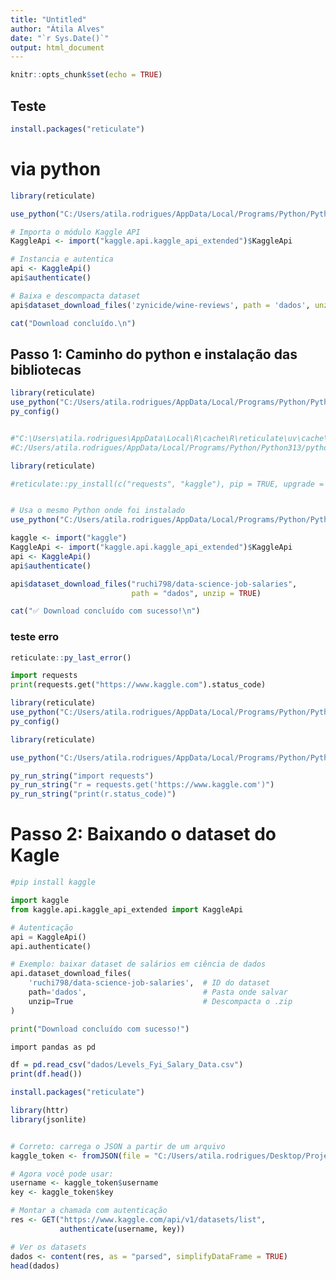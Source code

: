 ---
title: "Untitled"
author: "Átila Alves"
date: "`r Sys.Date()`"
output: html_document
---

```{r setup, include=FALSE}
knitr::opts_chunk$set(echo = TRUE)
```

## Teste

```{r}
install.packages("reticulate")

```
# via python
```{r}
library(reticulate)

use_python("C:/Users/atila.rodrigues/AppData/Local/Programs/Python/Python313/python.exe", required = TRUE)

# Importa o módulo Kaggle API
KaggleApi <- import("kaggle.api.kaggle_api_extended")$KaggleApi

# Instancia e autentica
api <- KaggleApi()
api$authenticate()

# Baixa e descompacta dataset
api$dataset_download_files('zynicide/wine-reviews', path = 'dados', unzip = TRUE)

cat("Download concluído.\n")


```

## Passo 1: Caminho do python e instalação das bibliotecas
```{r}
library(reticulate)
use_python("C:/Users/atila.rodrigues/AppData/Local/Programs/Python/Python313/python.exe", required = TRUE)
py_config()


#"C:\Users\atila.rodrigues\AppData\Local\R\cache\R\reticulate\uv\cache\archive-v0\aDnsKMsE89TYG1_azQjN8\Scripts\python.exe" -m pip install kaggle
#C:/Users/atila.rodrigues/AppData/Local/Programs/Python/Python313/python.exe -m pip install kaggle --upgrade

```

```{r}
library(reticulate)

#reticulate::py_install(c("requests", "kaggle"), pip = TRUE, upgrade = TRUE)


# Usa o mesmo Python onde foi instalado
use_python("C:/Users/atila.rodrigues/AppData/Local/Programs/Python/Python313/python.exe", required = TRUE)

kaggle <- import("kaggle")
KaggleApi <- import("kaggle.api.kaggle_api_extended")$KaggleApi
api <- KaggleApi()
api$authenticate()

api$dataset_download_files("ruchi798/data-science-job-salaries",
                           path = "dados", unzip = TRUE)

cat("✅ Download concluído com sucesso!\n")


```

### teste erro
```{r}
reticulate::py_last_error()

```

```{python}
import requests
print(requests.get("https://www.kaggle.com").status_code)

```

```{r}
library(reticulate)
use_python("C:/Users/atila.rodrigues/AppData/Local/Programs/Python/Python313/python.exe", required = TRUE)
py_config()
```

```{r}
library(reticulate)

use_python("C:/Users/atila.rodrigues/AppData/Local/Programs/Python/Python313/python.exe", required = TRUE)

py_run_string("import requests")
py_run_string("r = requests.get('https://www.kaggle.com')")
py_run_string("print(r.status_code)")

```




# Passo 2: Baixando o dataset do Kagle
```{python}
#pip install kaggle

import kaggle
from kaggle.api.kaggle_api_extended import KaggleApi

# Autenticação
api = KaggleApi()
api.authenticate()

# Exemplo: baixar dataset de salários em ciência de dados
api.dataset_download_files(
    'ruchi798/data-science-job-salaries',  # ID do dataset
    path='dados',                          # Pasta onde salvar
    unzip=True                             # Descompacta o .zip
)

print("Download concluído com sucesso!")

```
```{r}
import pandas as pd

df = pd.read_csv("dados/Levels_Fyi_Salary_Data.csv")
print(df.head())
```








```{r}
install.packages("reticulate")

library(httr)
library(jsonlite)


# Correto: carrega o JSON a partir de um arquivo
kaggle_token <- fromJSON(file = "C:/Users/atila.rodrigues/Desktop/Projetos/Kaggle/kaggle.json")

# Agora você pode usar:
username <- kaggle_token$username
key <- kaggle_token$key

# Montar a chamada com autenticação
res <- GET("https://www.kaggle.com/api/v1/datasets/list",
           authenticate(username, key))

# Ver os datasets
dados <- content(res, as = "parsed", simplifyDataFrame = TRUE)
head(dados)

```


```{r}

```

